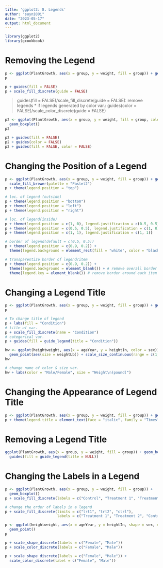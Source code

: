 ```yaml
---
title: 'ggplot2: 8. Legends'
author: "suyni00i"
date: "2023-05-17"
output: html_document
---
```


```r
library(ggplot2)
library(gcookbook)
```

# Removing the Legend
```r
p <- ggplot(PlantGrowth, aes(x = group, y = weight, fill = group)) + geom_boxplot()
p
```

```r
p + guides(fill = FALSE)
p + scale_fill_discrete(guide = FALSE)
```
> guides(fill = FALSE)/scale_fill_discrete(guide = FALSE): remove legends
* if legends generated by color var.: guides(color = FALSE)/scale_color_discrete(guide = FALSE)

```r
p2 <- ggplot(PlantGrowth, aes(x = group, y = weight, fill = group, color = group)) +
  geom_boxplot()
p2
```

```r
p2 + guides(fill = FALSE)
p2 + guides(color = FALSE)
p2 + guides(fill = FALSE, color = FALSE)
```

# Changing the Position of a Legend
```r
p <- ggplot(PlantGrowth, aes(x = group, y = weight, fill = group)) + geom_boxplot() +
  scale_fill_brewer(palette = "Pastel2")
p + theme(legend.position = "top")
```

```r
# loc. of legend (outside)
p + theme(legend.position = "bottom")
p + theme(legend.position = "left")
p + theme(legend.position = "right")
```

```r
# loc. of legend(inside)
p + theme(legend.position = c(1, 0), legend.justification = c(0.5, 0.5))
p + theme(legend.position = c(0.5, 0.5), legend.justification = c(1, 0))
p + theme(legend.position = c(1, 1), legend.justification = c(1, 1))
```

```r
# border of legend(default = c(0.5, 0.5))
p + theme(legend.position = c(0.9, 0.2)) +
  theme(legend.background = element_rect(fill = "white", color = "black"))
```

```r
# transparentize border of legend/item
p + theme(legend.position = c(0.9, 0.2)) +
  theme(legend.background = element_blank()) + # remove overall border
  theme(legend.key = element_blank()) # remove border around each item
```

# Changing a Legend Title
```r
p <- ggplot(PlantGrowth, aes(x = group, y = weight, fill = group)) + geom_boxplot()
p
```

```r
# To change title of legend
p + labs(fill = "Condition")
# title of var.
p + scale_fill_discrete(name = "Condition")
# categorical var.
p + guides(fill = guide_legend(title = "Condition"))
```

```r
hw <- ggplot(heightweight, aes(x = ageYear, y = heightIn, color = sex)) + 
  geom_point(aes(size = weightLb)) + scale_size_continuous(range = c(1, 4))
hw
```

```r
# change name of color & size var.
hw + labs(color = "Male/Female", size = "Weight\n(pound)")
```

# Changing the Appearance of Legend Title
```r
p <- ggplot(PlantGrowth, aes(x = group, y = weight, fill = group)) + geom_boxplot()
p + theme(legend.title = element_text(face = "italic", family = "Times", color = "red", size = 18))
```

# Removing a Legend Title
```r
ggplot(PlantGrowth, aes(x = group, y = weight, fill = group)) + geom_boxplot() +
  guides(fill = guide_legend(title = NULL))
```

# Changing the Labels in a Legend
```r
p <- ggplot(PlantGrowth, aes(x = group, y = weight, fill = group)) +
  geom_boxplot()
p + scale_fill_discrete(labels = c("Control", "Treatment 1", "Treatment 2"))
```

```r
# change the order of labels in a legend
p + scale_fill_discrete(limits = c("trt1", "trt2", "ctrl"),
                        labels = c("Treatment 1", "Treatment 2", "Control"))
```

```r
p <- ggplot(heightweight, aes(x = ageYear, y = heightIn, shape = sex, color = sex)) +
  geom_point()
p
```

```r
p + scale_shape_discrete(labels = c("Female", "Male"))
p + scale_color_discrete(labels = c("Female", "Male"))
```

```r
p + scale_shape_discrete(labels = c("Female", "Male")) +
  scale_color_discrete(label = c("Female", "Male"))
```